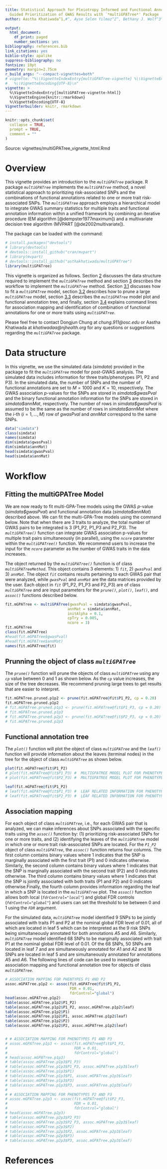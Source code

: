 ```yaml
---
title: Statistical Approach for Pleiotropy Informed and Functional Annotation Tree
  Guided Prioritization of GWAS Results with `*multiGPATree*' Package
author: Aastha Khatiwada^1,#^, Ayse Selen Yilmaz^2^, Bethany J. Wolf^3^, Maciej Pietrzak^2^, Dongjun Chung^2,4^ <br><br> ^1^Department of Biostatistics and Bioinformatics, National Jewish Health, Denver, CO <br> ^2^Department of Biomedical Informatics, The Ohio State University, Columbus, OH <br> ^3^Department of Public Health Sciences, Medical University of South Carolina, Charleston, SC <br> ^4^Pelotonia Institute for Immuno-Oncology, The James Comprehensive Cancer Center, The Ohio State University, Columbus, OH <br> ^#^ package developer/maintainer; send bug reports to asthakhatiwada@gmail.com

output:
  html_document:
    df_print: paged
    number_sections: yes
bibliography: references.bib
link_citations: yes
biblio-style: apalike
suppress-bibliography: no
fontsize: 10pt
geometry: margin=2.75cm
r_build_args: "--compact-vignettes=both"
# vignette: "%\\VignetteIndexEntry{multiGPATree-vignette} %\\VignetteEngine{knitr::rmarkdown}
#   %\\VignetteEncoding{UTF-8}\n"
vignette: >
  %\VignetteIndexEntry{[multiGPATree-vignette-html]}
  %\VignetteEngine{knitr::rmarkdown}
  %\VignetteEncoding{UTF-8}  
Vignetterbuilder: knitr, rmarkdown
---
```


```r
knitr::opts_chunk$set(
  collapse = TRUE,
  prompt = TRUE,
  comment = ""
)
```

Source: vignettes/multiGPATree_vignette_html.Rmd

# Overview {.tabset}

This vignette provides an introduction to the *`multiGPATree`* package. R package *`multiGPATree`* implements the *`multiGPATree`* method, a novel statistical approach to prioritizing risk-associated SNPs and the combinations of functional annotations related to one or more trait risk-associated SNPs. The *`multiGPATree`* approach employs a hierarchical model to integrate GWAS summary statistics for multiple traits and functional annotation information within a unified framework by combining an iterative procedure (EM algorithm [@dempster1977maximum]) and a multivariate decision tree algorithm (MVPART [@de2002multivariate]).

The package can be loaded with the command:
\newline

```r
# install.packages("devtools")
# library(devtools)
# devtools::install_github("cran/mvpart")
# library(mvpart)
# devtools::install_github("asthakhatiwada/multiGPATree")
library(multiGPATree)
```


This vignette is organized as follows.
Section [2](#datastructure) discusses the data structure required to implement the *`multiGPATree`* method and section [3](#workflow) describes the workflow to implement the *`multiGPATree`* method. Section [3.1](#fitting) discusses how to fit a *`multiGPATree`* model, section [3.2](#pruning) describes how to prune a large *`multiGPATree`* model, section [3.3](#annotation) describes the *`multiGPATree`* model plot and functional annotation tree, and finally, section [3.4](#association) explains command lines for association mapping and identification of combination of functional annotations for one or more traits using *`multiGPATree`*.

Please feel free to contact Dongjun Chung at *chung.911@osc.edu* or Aastha Khatiwada at *khatiwadaa@njhealth.org* for any questions or suggestions regarding the *`multiGPATree`* package.

# Data structure {#datastructure}

In this vignette, we use the simulated data (*simdata*) provided in the package to fit the *`multiGPATree`* model for post-GWAS analysis. The simulated data includes information for three traits/phenotypes (P1, P2 and P3). In the simulated data, the number of SNPs and the number of functional annotations are set to $M=1000$ and $K=10$, respectively. The GWAS association  $p$-values for the SNPs are stored in *simdata\$gwasPval* and the binary functional annotation information for the SNPs are stored in *simdata\$annMat*, respectively. The number of rows in *simdata\$gwasPval* is assumed to be the same as the number of rows in  *simdata\$annMat* where the $i$-th ($i=1,...,M$) row of *gwasPval* and *annMat*  correspond to the same SNPs.

```r
data("simdata")
class(simdata)
names(simdata)
dim(simdata$gwasPval)
dim(simdata$annMat)
head(simdata$gwasPval)
head(simdata$annMat)
```


# Workflow {#workflow}
## Fitting the multiGPATree Model {#fitting}

We are now ready to fit multi-GPA-Tree models using the GWAS $p$-value (*simdata\$gwasPval*) and functional annotation data (*simdata\$annMat*) described above. We can fit the multi-GPA-Tree models using the command below. Note that when there are 3 traits to analyze, the total number of GWAS pairs to be integrated is 3 (P1_P2, P1_P3 and P2_P3). The *`multiGPATree()`* function can integrate GWAS association p-values for multiple trait pairs simultaneously (in parallel), using the *`ncore`* parameter within the *`multiGPATree()`* function. We recommend users to increase the input for the *`ncore`* parameter as the number of GWAS traits in the data increases.

The object returned by the *`multiGPATree()`* function is of class *`multiGPATreeMethod`*. This object contains 3 elements: 1) *`fit`*, 2) *`gwasPval`* and 3) *`annMat`*. The object *`fit`* contains results pertaining to each GWAS pair that were analyzed, while *`gwasPval`* and *`annMat`* are the data matrices provided by the user.  Each object in *`fit`* (P1_P2, P1_P3 and P2_P3) are of class *`multiGPATree`* and are input parameters for the *`prune()`*, *`plot()`*, *`leaf()`*, and *`assoc()`* functions described below.

```r
fit.mGPATree <- multiGPATree(gwasPval = simdata$gwasPval,
                            annMat = simdata$annMat,
                            initAlpha = 0.1,
                            cpTry = 0.005,
                            ncore = 3)
fit.mGPATree
class(fit.mGPATree)
#head(fit.mGPATree$gwasPval)
#head(fit.mGPATree$annMat)
names(fit.mGPATree@fit)

```


## Prunning the object of class *`multiGPATree`* {#pruning}

The *`prune()`* function will prune the objects of class *`multiGPATree`* using any *`cp`* value between 0 and 1 as shown below. As the *`cp`* value increases, the size of the tree decreases. We recommend pruning large trees to get results that are easier to interpret.

```r
fit.mGPATree.pruned.p1p2 <- prune(fit.mGPATree@fit$P1_P2, cp = 0.20)
fit.mGPATree.pruned.p1p2
# fit.mGPATree.pruned.p1p3 <- prune(fit.mGPATree@fit$P1_P3, cp = 0.20) #  PRUNING THE MULTIGPATREE MODEL RESULT FOR PHENOTYPES P1 AND P3
# fit.mGPATree.pruned.p1p3
# fit.mGPATree.pruned.p2p3 <- prune(fit.mGPATree@fit$P2_P3, cp = 0.20) #  PRUNING THE MULTIGPATREE MODEL RESULT FOR PHENOTYPES P2 AND P3
# fit.mGPATree.pruned.p2p3
```

## Functional annotation tree {#annotation}

The *`plot()`* function will plot the object of class *`multiGPATree`* and the *`leaf()`* function will provide information about the leaves (terminal nodes) in the tree for the object of class *`multiGPATree`* as shown below.

```r
plot(fit.mGPATree@fit$P1_P2)
# plot(fit.mGPATree@fit$P1_P3) #  MULTIGPATREE MODEL PLOT FOR PHENOTYPES P1 AND P3
# plot(fit.mGPATree@fit$P2_P3) #  MULTIGPATREE MODEL PLOT FOR PHENOTYPES P2 AND P3
```

```r
leaf(fit.mGPATree@fit$P1_P2)
# leaf(fit.mGPATree@fit$P1_P3) #  LEAF RELATED INFORMATION FOR PHENOTYPES P1 AND P3
# leaf(fit.mGPATree@fit$P2_P3) #  LEAF RELATED INFORMATION FOR PHENOTYPES P2 AND P3
```


## Association mapping {#association}

For each object of class *`multiGPATree`*, i.e., for each GWAS pair that is analyzed, we can make inferences about SNPs associated with the specific traits using the *`assoc()`* function by: $(1)$ prioritizing risk-associated SNPs for one or more traits, and (2) identifying the leaves of the *`multiGPATree`* model in which one or more trait risk-associated SNPs are located. For the *`P1_P2`* object of class *`multiGPATree`*, the *`assoc()`* function returns four columns. The first column contains binary values where 1 indicates that the SNP is marginally associated with the first trait (P1) and 0 indicates otherwise. Similarly, the second column contains binary values where 1 indicates that the SNP is marginally associated with the second trait (P2) and 0 indicates otherwise. The third column contains binary values where 1 indicates that the SNP is jointly associated with both traits (P1 and P2) and 0 indicates otherwise.Finally, the fourth column provides information regarding the leaf in which a SNP is located in the *`multiGPATree`* plot. The *`assoc()`* function allows both local (*`fdrControl="local"`*) and global FDR controls (*`fdrControl="global"`*) and users can set the threshold to be between 0 and 1 using the *`FDR`* argument. 

For the simulated data, *`multiGPATree`* model identified $9$ SNPs to be jointly associated with traits P1 and P2 at the nominal global FDR level of $0.01$, all of which are located in leaf 5 which can be interpreted as the 9 risk SNPs being simultaneously annotated for both annotations $A5$ and $A6$. Similarly, *`multiGPATree`* model identified $68$ SNPs to be marginally associated with trait P1 at the nominal global FDR level of $0.01$. Of the  $68$ SNPs, 50 SNPs are located in leaf 7 and are simultaneously annotated for $A1$ and $A2$ and 18 SNPs are located in leaf 5 and are simultaneously annotated for annotations $A5$ and $A6$. The following lines of code can be used to investigate association mapping and functional annotation tree for objects of class *`multiGPATree`*.

```r

# ASSOCIATION MAPPING FOR PHENTYPES P1 AND P2
assoc.mGPATree.p1p2 <- assoc(fit.mGPATree@fit$P1_P2,
                             FDR = 0.01,
                             fdrControl="global")
head(assoc.mGPATree.p1p2)
table(assoc.mGPATree.p1p2$P1_P2)
table(assoc.mGPATree.p1p2$P1_P2, assoc.mGPATree.p1p2$leaf)
table(assoc.mGPATree.p1p2$P1)
table(assoc.mGPATree.p1p2$P1, assoc.mGPATree.p1p2$leaf)
table(assoc.mGPATree.p1p2$P2)
table(assoc.mGPATree.p1p2$P2, assoc.mGPATree.p1p2$leaf)


# # ASSOCIATION MAPPING FOR PHENOTYPES P1 AND P3
# assoc.mGPATree.p1p3 <- assoc(fit.mGPATree@fit$P1_P3,
#                              FDR = 0.01,
#                              fdrControl="global")
# head(assoc.mGPATree.p1p3)
# table(assoc.mGPATree.p1p3$P1_P3)
# table(assoc.mGPATree.p1p3$P1_P3, assoc.mGPATree.p1p3$leaf)
# table(assoc.mGPATree.p1p3$P1)
# table(assoc.mGPATree.p1p3$P1, assoc.mGPATree.p1p3$leaf)
# table(assoc.mGPATree.p1p3$P3)
# table(assoc.mGPATree.p1p3$P3, assoc.mGPATree.p1p3$leaf)
# 
# # ASSOCIATION MAPPING FOR PHENOTYPES P2 AND P3
# assoc.mGPATree.p2p3 <- assoc(fit.mGPATree@fit$P2_P3,
#                              FDR = 0.01,
#                              fdrControl="global")
# head(assoc.mGPATree.p2p3)
# table(assoc.mGPATree.p2p3$P2_P3)
# table(assoc.mGPATree.p2p3$P2_P3, assoc.mGPATree.p2p3$leaf)
# table(assoc.mGPATree.p2p3$P2)
# table(assoc.mGPATree.p2p3$P2, assoc.mGPATree.p2p3$leaf)
# table(assoc.mGPATree.p2p3$P3)
# table(assoc.mGPATree.p2p3$P3, assoc.mGPATree.p2p3$leaf)


```

# References
